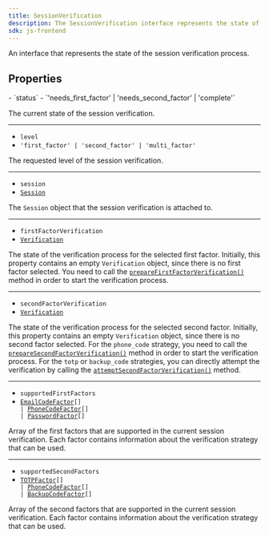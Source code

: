 ```yaml
---
title: SessionVerification
description: The SessionVerification interface represents the state of a session reverification process.
sdk: js-frontend
---
```


An interface that represents the state of the session verification process.

## Properties

<Properties>
  - `status`
  - `'needs_first_factor' | 'needs_second_factor' | 'complete'`

  The current state of the session verification.

  ---

  - `level`
  - `'first_factor' | 'second_factor' | 'multi_factor'`

  The requested level of the session verification.

  ---

  - `session`
  - [`Session`](/docs/references/javascript/session)

  The `Session` object that the session verification is attached to.

  ---

  - `firstFactorVerification`
  - [`Verification`](/docs/references/javascript/types/verification)

  The state of the verification process for the selected first factor. Initially, this property contains an empty `Verification` object, since there is no first factor selected. You need to call the [`prepareFirstFactorVerification()`](/docs/references/javascript/session#prepare-first-factor-verification) method in order to start the verification process.

  ---

  - `secondFactorVerification`
  - [`Verification`](/docs/references/javascript/types/verification)

  The state of the verification process for the selected second factor. Initially, this property contains an empty `Verification` object, since there is no second factor selected. For the `phone_code` strategy, you need to call the [`prepareSecondFactorVerification()`](/docs/references/javascript/session#prepare-second-factor-verification) method in order to start the verification process. For the `totp` or `backup_code` strategies, you can directly attempt the verification by calling the [`attemptSecondFactorVerification()`](/docs/references/javascript/session#attempt-second-factor-verification) method.

  ---

  - `supportedFirstFactors`
  - <code>[EmailCodeFactor](/docs/references/javascript/types/sign-in-first-factor#email-code-factor)\[] | [PhoneCodeFactor](/docs/references/javascript/types/sign-in-first-factor#phone-code-factor)\[] | [PasswordFactor](/docs/references/javascript/types/sign-in-first-factor#password-factor)\[]</code>

  Array of the first factors that are supported in the current session verification. Each factor contains information about the verification strategy that can be used.

  ---

  - `supportedSecondFactors`
  - <code>[TOTPFactor](/docs/references/javascript/types/sign-in-second-factor#totp-factor)\[] | [PhoneCodeFactor](/docs/references/javascript/types/sign-in-first-factor#phone-code-factor)\[] | [BackupCodeFactor](/docs/references/javascript/types/sign-in-second-factor#backup-code-factor)\[]</code>

  Array of the second factors that are supported in the current session verification. Each factor contains information about the verification strategy that can be used.
</Properties>
